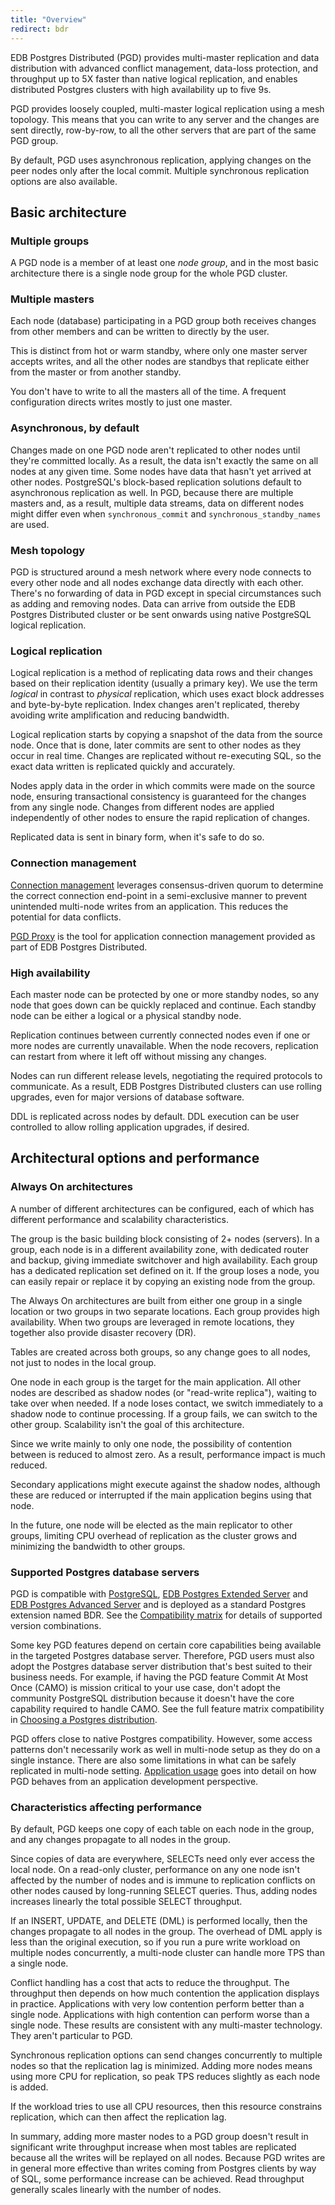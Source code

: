 ```yaml
---
title: "Overview"
redirect: bdr
---
```


EDB Postgres Distributed (PGD) provides multi-master replication and data distribution with advanced conflict management, data-loss protection, and throughput up to 5X faster than native logical replication, and enables distributed Postgres clusters with high availability up to five 9s.

PGD provides loosely coupled, multi-master logical replication using a mesh topology. This means that you can write to any server and the changes are sent directly, row-by-row, to all the other servers that are part of the same PGD group.

By default, PGD uses asynchronous replication, applying changes on the peer nodes only after the local commit. Multiple synchronous replication options are also available.

## Basic architecture

### Multiple groups

A PGD node is a member of at least one *node group*, and in the most basic architecture there is a single node group for the whole PGD cluster.

### Multiple masters

Each node (database) participating in a PGD group both receives changes from other members and can be written to directly by the user.

This is distinct from hot or warm standby, where only one master server accepts writes, and all the other nodes are standbys that replicate either from the master or from another standby.

You don't have to write to all the masters all of the time. A frequent configuration directs writes mostly to just one master.

### Asynchronous, by default

Changes made on one PGD node aren't replicated to other nodes until they're committed locally. As a result, the data isn't exactly the same on all nodes at any given time. Some nodes have data that hasn't yet arrived at other nodes. PostgreSQL's block-based replication solutions default to asynchronous replication as well. In PGD, because there are multiple masters and, as a result, multiple data streams, data on different nodes might differ even when `synchronous_commit` and `synchronous_standby_names` are used.

### Mesh topology

PGD is structured around a mesh network where every node connects to every other node and all nodes exchange data directly with each other. There's no forwarding of data in PGD except in special circumstances such as adding and removing nodes. Data can arrive from outside the EDB Postgres Distributed cluster or be sent onwards using native PostgreSQL logical replication.

### Logical replication

Logical replication is a method of replicating data rows and their changes based on their replication identity (usually a primary key). We use the term *logical* in contrast to *physical* replication, which uses exact block addresses and byte-by-byte replication. Index changes aren't replicated, thereby avoiding write amplification and reducing bandwidth.

Logical replication starts by copying a snapshot of the data from the source node. Once that is done, later commits are sent to other nodes as they occur in real time. Changes are replicated without re-executing SQL, so the exact data written is replicated quickly and accurately.

Nodes apply data in the order in which commits were made on the source node, ensuring transactional consistency is guaranteed for the changes from any single node. Changes from different nodes are applied independently of other nodes to ensure the rapid replication of changes.

Replicated data is sent in binary form, when it's safe to do so.


### Connection management

[Connection management](../routing) leverages consensus-driven quorum to determine the correct connection end-point in a semi-exclusive manner to prevent unintended multi-node writes from an application. This reduces the potential for data conflicts.

[PGD Proxy](../routing/proxy) is the tool for application connection management provided as part of EDB Postgres Distributed.

### High availability

Each master node can be protected by one or more standby nodes, so any node that goes down can be quickly replaced and continue. Each standby node can be either a logical or a physical standby node.

Replication continues between currently connected nodes even if one or more nodes are currently unavailable. When the node recovers, replication can restart from where it left off without missing any changes.

Nodes can run different release levels, negotiating the required protocols to communicate. As a result, EDB Postgres Distributed clusters can use rolling upgrades, even for major versions of database software.

DDL is replicated across nodes by default. DDL execution can be user controlled to allow rolling application upgrades, if desired.

## Architectural options and performance

### Always On architectures

A number of different architectures can be configured, each of which has different performance and scalability characteristics.

The group is the basic building block consisting of 2+ nodes (servers). In a group, each node is in a different availability zone, with dedicated router and backup, giving immediate switchover and high availability. Each group has a dedicated replication set defined on it. If the group loses a node, you can easily repair or replace it by copying an existing node from the group.

The Always On architectures are built from either one group in a single location or two groups in two separate locations. Each group provides high availability.  When two groups are leveraged in remote locations, they together also provide disaster recovery (DR).

Tables are created across both groups, so any change goes to all nodes, not just to nodes in the local group.

One node in each group is the target for the main application. All other nodes are described as shadow nodes (or "read-write replica"), waiting to take over when needed. If a node loses contact, we switch immediately to a shadow node to continue processing. If a group fails, we can switch to the other group. Scalability isn't the goal of this architecture.

Since we write mainly to only one node, the possibility of contention between is reduced to almost zero. As a result, performance impact is much reduced.

Secondary applications might execute against the shadow nodes, although these are reduced or interrupted if the main application begins using that node.

In the future, one node will be elected as the main replicator to other groups, limiting CPU overhead of replication as the cluster grows and minimizing the bandwidth to other groups.

### Supported Postgres database servers

PGD is compatible with [PostgreSQL](https://www.postgresql.org/), [EDB Postgres Extended Server](https://techsupport.enterprisedb.com/customer_portal/sw/2ndqpostgres/) and [EDB Postgres Advanced Server](/epas/latest) and is deployed as a standard Postgres extension named BDR. See the [Compatibility matrix](../#compatibility-matrix) for details of supported version combinations.

Some key PGD features depend on certain core capabilities being available in the targeted Postgres database server. Therefore, PGD users must also adopt the Postgres database server distribution that's best suited to their business needs. For example, if having the PGD feature Commit At Most Once (CAMO) is mission critical to your use case, don't adopt the community PostgreSQL distribution because it doesn't have the core capability required to handle CAMO. See the full feature matrix compatibility in [Choosing a Postgres distribution](../choosing_server/).

PGD offers close to native Postgres compatibility. However, some access patterns don't necessarily work as well in multi-node setup as they do on a single instance. There are also some limitations in what can be safely replicated in multi-node setting. [Application usage](../appusage) goes into detail on how PGD behaves from an application development perspective.

### Characteristics affecting performance

By default, PGD keeps one copy of each table on each node in the group, and any changes propagate to all nodes in the group.

Since copies of data are everywhere, SELECTs need only ever access the local node. On a read-only cluster, performance on any one node isn't affected by the number of nodes and is immune to replication conflicts on other nodes caused by long-running SELECT queries. Thus, adding nodes increases linearly the total possible SELECT throughput.

If an INSERT, UPDATE, and DELETE (DML) is performed locally, then the changes propagate to all nodes in the group. The overhead of DML apply is less than the original execution, so if you run a pure write workload on multiple nodes concurrently, a multi-node cluster can handle more TPS than a single node.

Conflict handling has a cost that acts to reduce the throughput. The throughput then depends on how much contention the application displays in practice. Applications with very low contention perform better than a single node. Applications with high contention can perform worse than a single node. These results are consistent with any multi-master technology. They aren't particular to PGD.

Synchronous replication options can send changes concurrently to multiple nodes so that the replication lag is minimized. Adding more nodes means using more CPU for replication, so peak TPS reduces slightly as each node is added.

If the workload tries to use all CPU resources, then this resource constrains replication, which can then affect the replication lag.

In summary, adding more master nodes to a PGD group doesn't result in significant write
throughput increase when most tables are replicated because all the writes will be replayed on all nodes. Because PGD writes are in general more effective than writes coming from Postgres clients by way of SQL, some performance increase can be achieved. Read throughput generally scales linearly with the number of nodes.
